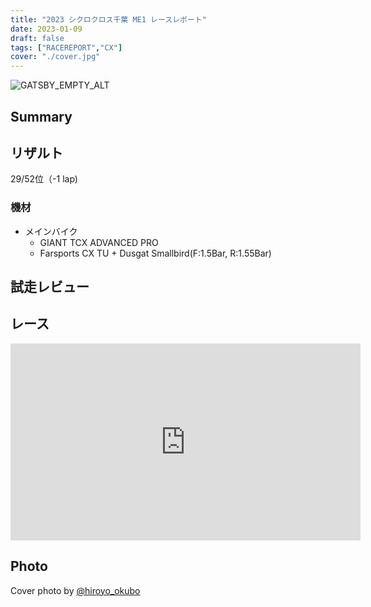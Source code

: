 ```yaml
---
title: "2023 シクロクロス千葉 ME1 レースレポート"
date: 2023-01-09
draft: false
tags: ["RACEREPORT","CX"]
cover: "./cover.jpg"
---
```


![GATSBY_EMPTY_ALT](./cover.jpg)

## Summary

## リザルト

29/52位（-1 lap)

### 機材

- メインバイク
  - GIANT TCX ADVANCED PRO
  - Farsports CX TU + Dusgat Smallbird(F:1.5Bar, R:1.55Bar)

## 試走レビュー

## レース

<iframe width="560" height="315" src="https://www.youtube.com/embed/h6y6OSFqBmU" title="YouTube video player" frameborder="0" allow="accelerometer; autoplay; clipboard-write; encrypted-media; gyroscope; picture-in-picture; web-share" allowfullscreen></iframe>

## Photo

Cover photo by [@hiroyo_okubo](https://twitter.com/hiroyo_okubo/)
